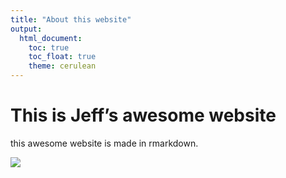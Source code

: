 ```yaml
---
title: "About this website"
output: 
  html_document:
    toc: true
    toc_float: true
    theme: cerulean
---
```


# This is Jeff's awesome website

this awesome website is made in rmarkdown. 

![](https://media.giphy.com/media/drXGoW1iudhKw/giphy.gif)
